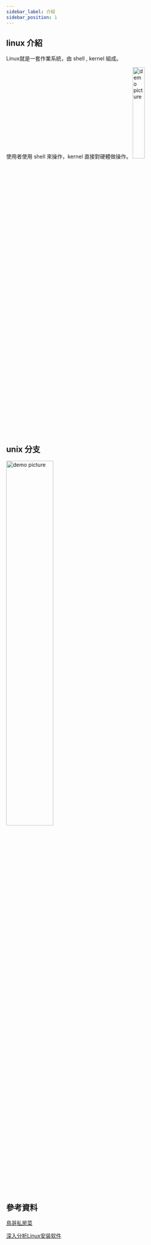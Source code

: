 ```yaml
---
sidebar_label: 介紹
sidebar_position: 1
---
```

## linux 介紹
Linux就是一套作業系統，由 shell , kernel 組成。

使用者使用 shell 來操作，kernel 直接對硬體做操作。 
<img alt="demo picture" src="https://res.cloudinary.com/dhnxanz2c/image/upload/v1688451363/Linux/os_01_iezm34.gif"  width="25%" height="25%" />


## unix 分支
<img alt="demo picture" src="https://res.cloudinary.com/dhnxanz2c/image/upload/v1688451124/Linux/UnixDistribution_irnna6.jpg"  width="50%" height="50%" />


## 參考資料
[鳥哥私房菜](https://linux.vbird.org/linux_basic/centos7/0110whatislinux.php#whatislinux_unix)

[深入分析Linux安装软件](https://blog.csdn.net/lijing742180/article/details/88258118)
